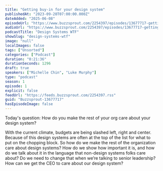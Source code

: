 ```yaml
---
title: "Getting buy-in for your design system"
publishedAt: "2023-09-28T07:00:00.000Z"
dateAdded: "2025-06-08"
episodeUrl: "https://www.buzzsprout.com/2254397/episodes/13677717-getting-buy-in-for-your-design-system.mp3"
audioUrl: "https://www.buzzsprout.com/2254397/episodes/13677717-getting-buy-in-for-your-design-system.mp3"
podcastTitle: "Design Systems WTF"
showSlug: "design-systems-wtf"
image: "null"
localImages: false
tags: ["Unsorted"]
categories: ["Podcast"]
duration: "0:21:36"
durationSeconds: 1296
draft: true
speakers: ["Michelle Chin", "Luke Murphy"]
type: "podcast"
season: 1
episode: 1
explicit: false
feedUrl: "https://feeds.buzzsprout.com/2254397.rss"
guid: "Buzzsprout-13677717"
hasEpisodeImage: false
---
```

Today's question: How do you make the rest of your org care about your design system?  
  
With the current climate, budgets are being slashed left, right and center. Because of this design systems are often at the top of the list for what to put on the chopping block. So how do we make the rest of the organization care about design systems? How do we show how important it is, and how do we talk about it in the language that non-design systems folks care about? Do we need to change that when we’re talking to senior leadership? How can we get the CEO to care about our design system?
